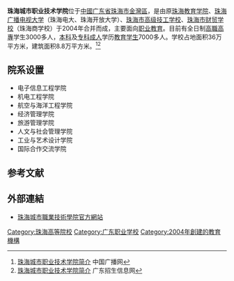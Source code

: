 {{coord|22.135048|113.353693|display=title|type:edu}}
{{Infobox School
| name        = 珠海城市职业技术学院
| other_name  = Zhuhai City Polytechnic（ZCP、ZHCP）
| image       = [[File:Zhuhai_City_Polytechnic.png|100px]]
| motto       = 明德 敬业 乐学 善披
| established = 
| type        = 
| religion    = 
| affiliation = 
| district    = {{CHN}}[[广东省|广东省]][[珠海市|珠海市]]
| grades      = 
| president   = 
| principal   = 刘华强
| dean        = 
| college     = 
| house       = 
| sc          =
| cs          =
| faculty     =
| staff       = 
| students    = 
| athletics   = 
| conference  = 
| colors      = 
| mascot      = 
| magazine    = 
| free_label  = 
| free_text   = 
| free_label2 = 
| free_text2  = 
| free_label3 = 
| free_text3  = 
| address     = [[珠海市|珠海市]][[金湾区|金湾区]]西湖城区金二路
| tel         = 
| fax         = 
| mail        = 
| website     = http://www.zhcpt.edu.cn/
}}
'''珠海城市职业技术学院'''位于[[中國|中國]][[广东省|广东省]][[珠海市|珠海市]][[金灣區|金灣區]]，是由原[[珠海教育学院|珠海教育学院]]、[[珠海广播电视大学|珠海广播电视大学]]（珠海电大、珠海开放大学）、[[珠海市高级技工学校|珠海市高级技工学校]]、[[珠海市财贸学校|珠海市财贸学校]]（珠海商学校）于2004年合并而成，主要面向[[职业教育|职业教育]]。目前有全日制[[高職|高職]][[高專|高專]]学生3000多人，[[本科|本科]]及[[专科|专科]][[成人|成人]]学历[[教育|教育]][[学生|学生]]7000多人。学校占地面积36万平方米，建筑面积8.8万平方米。<ref>[http://zh.cnr.cn/csyx/dxy/200612/t20061201_504339299.html 珠海城市职业技术学院简介] {{Wayback|url=http://zh.cnr.cn/csyx/dxy/200612/t20061201_504339299.html |date=20140915205744 }}中国广播网</ref><ref>[http://www.gdzsxx.com/gaokao/gxk/dz/201204/20955.html 珠海城市职业技术学院简介] {{Wayback|url=http://www.gdzsxx.com/gaokao/gxk/dz/201204/20955.html |date=20140915230723 }}广东招生信息网</ref>

==院系设置==
*电子信息工程学院
*机电工程学院
*航空与海洋工程学院
*经济管理学院
*旅游管理学院
*人文与社会管理学院
*工业与艺术设计学院
*国际合作交流学院

==参考文献==
{{reflist|2}}
==外部連結==
*[https://web.archive.org/web/20100801091259/http://www.zhcpt.net/ 珠海城市職業技術學院官方網站]
{{广东高等院校}}
{{珠海市高等院校}}
[[Category:珠海高等院校|Category:珠海高等院校]]
[[Category:广东职业学校|Category:广东职业学校]]
[[Category:2004年創建的教育機構|Category:2004年創建的教育機構]]
{{大学小作品}}